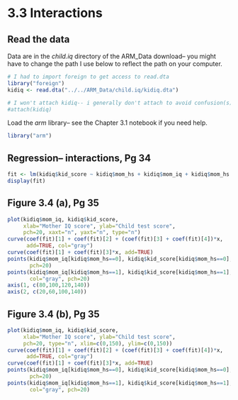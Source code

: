 # 3.3 Interactions

## Read the data

Data are in the *child.iq* directory of the ARM_Data download-- you might have
to change the path I use below to reflect the path on your computer.

```r
# I had to import foreign to get access to read.dta
library("foreign")
kidiq <- read.dta("../../ARM_Data/child.iq/kidiq.dta")

# I won't attach kidiq-- i generally don't attach to avoid confusion(s)
#attach(kidiq)
```

Load the *arm* library-- see the Chapter 3.1 notebook if you need help.

```r
library("arm")
```

## Regression-- interactions, Pg 34

```r
fit <- lm(kidiq$kid_score ~ kidiq$mom_hs + kidiq$mom_iq + kidiq$mom_hs:kidiq$mom_iq)
display(fit)
```

## Figure 3.4 (a), Pg 35

```r
plot(kidiq$mom_iq, kidiq$kid_score,
     xlab="Mother IQ score", ylab="Child test score",
     pch=20, xaxt="n", yaxt="n", type="n")
curve(coef(fit)[1] + coef(fit)[2] + (coef(fit)[3] + coef(fit)[4])*x,
      add=TRUE, col="gray")
curve(coef(fit)[1] + coef(fit)[3]*x, add=TRUE)
points(kidiq$mom_iq[kidiq$mom_hs==0], kidiq$kid_score[kidiq$mom_hs==0],
       pch=20)
points(kidiq$mom_iq[kidiq$mom_hs==1], kidiq$kid_score[kidiq$mom_hs==1],
       col="gray", pch=20)
axis(1, c(80,100,120,140))
axis(2, c(20,60,100,140))
```

## Figure 3.4 (b), Pg 35

```r
plot(kidiq$mom_iq, kidiq$kid_score,
     xlab="Mother IQ score", ylab="Child test score",
     pch=20, type="n", xlim=c(0,150), ylim=c(0,150))
curve(coef(fit)[1] + coef(fit)[2] + (coef(fit)[3] + coef(fit)[4])*x,
      add=TRUE, col="gray")
curve(coef(fit)[1] + coef(fit)[3]*x, add=TRUE)
points(kidiq$mom_iq[kidiq$mom_hs==0], kidiq$kid_score[kidiq$mom_hs==0],
       pch=20)
points(kidiq$mom_iq[kidiq$mom_hs==1], kidiq$kid_score[kidiq$mom_hs==1],
       col="gray", pch=20)
```
